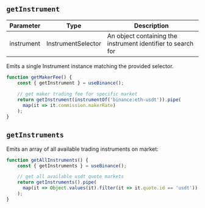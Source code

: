 ## `getInstrument`

| Parameter | Type | Description |
|-----------|------|-------------|
| instrument | InstrumentSelector | An object containing the instrument identifier to search for |

Emits a single Instrument instance matching the provided selector.

```typescript
function getMakerFee() {
    const { getInstrument } = useBinance();
    
    // get maker trading fee for specific market
    return getInstrument(instrumentOf('binance:eth-usdt')).pipe(
      map(it => it.commission.makerRate)
    );
}
```

## `getInstruments`

Emits an array of all available trading instruments on market:

```typescript
function getAllInstruments() {
    const { getInstruments } = useBinance();

    // get all available usdt quote markets
    return getInstruments().pipe(
      map(it => Object.values(it).filter(it => it.quote.id == 'usdt'))
    );
}
```
